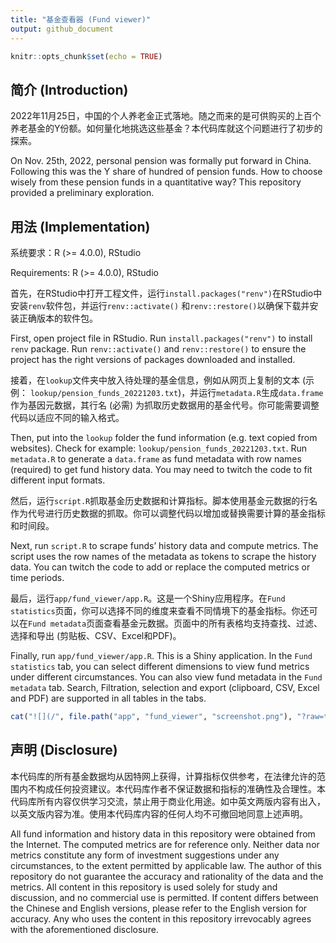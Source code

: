```yaml
---
title: "基金查看器 (Fund viewer)"
output: github_document
---
```


```r
knitr::opts_chunk$set(echo = TRUE)
```

## 简介 (Introduction)

2022年11月25日，中国的个人养老金正式落地。随之而来的是可供购买的上百个养老基金的Y份额。如何量化地挑选这些基金？本代码库就这个问题进行了初步的探索。

On Nov. 25th, 2022, personal pension was formally put forward in China. Following this was the Y share of hundred of pension funds. How to choose wisely from these pension funds in a quantitative way? This repository provided a preliminary exploration.

## 用法 (Implementation)

系统要求：R (>= 4.0.0), RStudio

Requirements: R (>= 4.0.0), RStudio

首先，在RStudio中打开工程文件，运行`install.packages("renv")`在RStudio中安装`renv`软件包，并运行`renv::activate()` 和`renv::restore()`以确保下载并安装正确版本的软件包。

First, open project file in RStudio. Run `install.packages("renv")` to install `renv` package. Run `renv::activate()` and `renv::restore()` to ensure the project has the right versions of packages downloaded and installed.

接着，在`lookup`文件夹中放入待处理的基金信息，例如从网页上复制的文本 (示例： `lookup/pension_funds_20221203.txt`)，并运行`metadata.R`生成`data.frame`作为基因元数据，其行名 (必需) 为抓取历史数据用的基金代号。你可能需要调整代码以适应不同的输入格式。

Then, put into the `lookup` folder the fund information (e.g. text copied from websites). Check for example: `lookup/pension_funds_20221203.txt`. Run `metadata.R` to generate a `data.frame` as fund metadata with row names (required) to get fund history data. You may need to twitch the code to fit different input formats.

然后，运行`script.R`抓取基金历史数据和计算指标。脚本使用基金元数据的行名作为代号进行历史数据的抓取。你可以调整代码以增加或替换需要计算的基金指标和时间段。

Next, run `script.R` to scrape funds' history data and compute metrics. The script uses the row names of the metadata as tokens to scrape the history data. You can twitch the code to add or replace the computed metrics or time periods.

最后，运行`app/fund_viewer/app.R`。这是一个Shiny应用程序。在`Fund statistics`页面，你可以选择不同的维度来查看不同情境下的基金指标。你还可以在`Fund metadata`页面查看基金元数据。页面中的所有表格均支持查找、过滤、选择和导出 (剪贴板、CSV、Excel和PDF)。

Finally, run `app/fund_viewer/app.R`. This is a Shiny application. In the `Fund statistics` tab, you can select different dimensions to view fund metrics under different circumstances. You can also view fund metadata in the `Fund metadata` tab. Search, Filtration, selection and export (clipboard, CSV, Excel and PDF) are supported in all tables in the tabs.

```r
cat("![](/", file.path("app", "fund_viewer", "screenshot.png"), "?raw=true)", sep = "")
```

## 声明 (Disclosure)

本代码库的所有基金数据均从因特网上获得，计算指标仅供参考，在法律允许的范围内不构成任何投资建议。本代码库作者不保证数据和指标的准确性及合理性。本代码库所有内容仅供学习交流，禁止用于商业化用途。如中英文两版内容有出入，以英文版内容为准。使用本代码库内容的任何人均不可撤回地同意上述声明。

All fund information and history data in this repository were obtained from the Internet. The computed metrics are for reference only. Neither data nor metrics constitute any form of investment suggestions under any circumstances, to the extent permitted by applicable law. The author of this repository do not guarantee the accuracy and rationality of the data and the metrics. All content in this repository is used solely for study and discussion, and no commercial use is permitted. If content differs between the Chinese and English versions, please refer to the English version for accuracy. Any who uses the content in this repository irrevocably agrees with the aforementioned disclosure.
